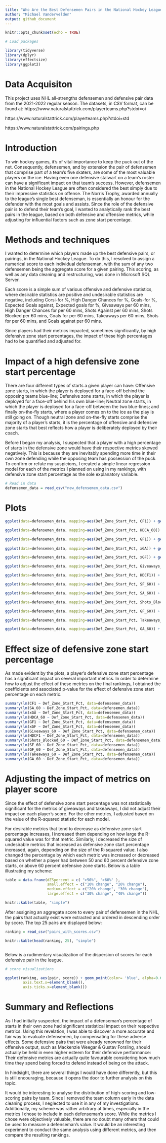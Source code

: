 ```yaml
---
title: "Who Are the Best Defensemen Pairs in the National Hockey League?"
author: "Michael Vandervelden"
output: github_document
---
```


```r
knitr::opts_chunk$set(echo = TRUE)
```




```r
# Load packages 

library(tidyverse)
library(dplyr)
library(effectsize)
library(ggplot2)
```

# Data Acquisiton 

This project uses NHL all-strengths defensemen and defensive pair data from the 2021-2022 regular season. The datasets, in CSV format, can be found at:
https://www.naturalstattrick.com/playerteams.php?stdoi=oi

https://www.naturalstattrick.com/playerteams.php?stdoi=std

https://www.naturalstattrick.com/pairings.php


# Introduction

To win hockey games, it's of vital importance to keep the puck out of the net. Consequently, defensemen, and by extension the pair of defensemen that comprise part of a team's five skaters,
are some of the most valuable players on the ice. Having even one defensive stalwart on a team's
roster can have a significant impact on that team's success. However, defensemen in the National Hockey League are often considered the best simply due to their impressive statistics on offense. The Norris 
Trophy, awarded annually to the league's single best defenseman, is essentially an honour for the defender with the most goals and assists. Since the role of the defensive pair is to defend their team's goal, I wanted to analytically rank the best pairs in the league, based on both defensive
and offensive metrics, while adjusting for influential factors such as zone start percentage. 

# Methods and techniques

I wanted to determine which players made up the best defensive pairs, or pairings, in the National Hockey League. To do this, I resolved to assign a numerical score to each individual defenseman, with the sum of any two defensemen being the aggregate score for a given pairing. This scoring, as well as any data cleaning and restructuring, was done in Microsoft SQL Server. 

Each score is a simple sum of various offensive and defensive statistics, where desirable statistics are positive and undesirable statistics are negative, including Corsi-for %, High Danger Chances for %, Goals-for %, Expected Goals against, Expected goals for %, Giveaways per 60 mins, High Danger Chances for per 60 mins, Shots Against per 60 mins, Shots Blocked per 60 mins, Goals for per 60 mins, Takeaways per 60 mins, Shots for per 60 mins, and Goals against per 60 mins. 

Since players had their metrics impacted, sometimes significantly, by high defensive zone start percentages, the impact of these high percentages had to be quantified and adjusted for. 



# Impact of a high defensive zone start percentage

There are four different types of starts a given player can have: Offensive zone starts, in which the player is deployed for a face-off behind the opposing teams blue-line; Defensive zone starts, in which the player is deployed for a face-off behind his own blue-line; Neutral zone starts, in which the player is deployed for a face-off between the two blue-lines; and finally on-the-fly starts, where a player comes on to the ice as the play is still going on. Though neutral zone and on-the-fly starts comprise the majority of a player's starts, it is the percentage of offensive and defensive zone starts
that best reflects how a player is deliberately deployed by their coach. 

Before I began my analysis, I suspected that a player with a high percentage of starts in the defensive zone would have their respective metrics skewed negatively. This is because they are inevitably spending more time in their own zone defending while the opposing team has possession of the puck. To confirm or refute my suspicions, I created a simple linear regression model for each of the metrics I planned on using in my rankings, with defensive zone start percentage as the sole explanatory variable.




``` r

# Read in data
defensemen_data = read_csv("new_defensemen_data.csv")

```

# Plots

``` r

ggplot(data=defensemen_data, mapping=aes(Def_Zone_Start_Pct, CF1)) + geom_point(color='red', alpha=0.5) + geom_smooth(method='lm', se=FALSE, color='green') + labs(title="Corsi-for % vs. Defensive zone start %", x = "Defensive zone start %", y = "Corsi-for %")

ggplot(data=defensemen_data, mapping=aes(Def_Zone_Start_Pct, HDCA_60)) + geom_point(color='red', alpha=0.5) + geom_smooth(method='lm', se=FALSE, color='green') + labs(title="High-danger chances against per 60 mins. vs. Defensive zone start %", x = "Defensive zone start %", y = "High-danger chances against per 60 mins")

ggplot(data=defensemen_data, mapping=aes(Def_Zone_Start_Pct, GF1)) + geom_point(color='red', alpha=0.5) + geom_smooth(method='lm', se=FALSE, color='green') + labs(title="Goals-for % vs. Defensive zone start %", x = "Defensive zone start %", y = "Goals-for %")
 
ggplot(data=defensemen_data, mapping=aes(Def_Zone_Start_Pct, xGA)) + geom_point(color='red', alpha=0.5) + geom_smooth(method='lm', se=FALSE, color='green') + labs(title="Expected goals against vs. Defensive zone start %", x = "Defensive zone start %", y = "Expected goals against")

ggplot(data=defensemen_data, mapping=aes(Def_Zone_Start_Pct, xGF)) + geom_point(color='red', alpha=0.5) + geom_smooth(method='lm', se=FALSE, color='green') + labs(title="Expected goals for % vs. Defensive zone start %", x = "Defensive zone start %", y = "Expected goals for %")

ggplot(data=defensemen_data, mapping=aes(Def_Zone_Start_Pct, Giveaways_60)) + geom_point(color='red', alpha=0.5) + geom_smooth(method='lm', se=FALSE, color='green') + labs(title="Giveaways per 60 mins vs. Defensive zone start %", x = "Defensive zone start %", y = "Giveaways per 60 mins")

ggplot(data=defensemen_data, mapping=aes(Def_Zone_Start_Pct, HDCF1)) + geom_point(color='red', alpha=0.5) + geom_smooth(method='lm', se=FALSE, color='green') + labs(title="High-danger chances for % vs. Defensive zone start %", x = "Defensive zone start %", y = "High danger chances for %")

ggplot(data=defensemen_data, mapping=aes(Def_Zone_Start_Pct, SF_60)) + geom_point(color='red', alpha=0.5) + geom_smooth(method='lm', se=FALSE, color='green') + labs(title="Shots for per 60 mins vs. Defensive zone start %", x = "Defensive zone start %", y = "Shots for per 60 mins")

ggplot(data=defensemen_data, mapping=aes(Def_Zone_Start_Pct, SA_60)) + geom_point(color='red', alpha=0.5) + geom_smooth(method='lm', se=FALSE, color='green') + labs(title="Shots against per 60 mins vs. Defensive zone start %", x = "Defensive zone start %", y = "Shots against per 60 mins")

ggplot(data=defensemen_data, mapping=aes(Def_Zone_Start_Pct, Shots_Blocked_60)) + geom_point(color='red', alpha=0.5) + geom_smooth(method='lm', se=FALSE, color='green') + labs(title="Shots blocked per 60 mins vs. Defensive zone start %", x = "Defensive zone start %", y = "Shots against per 60 mins")

ggplot(data=defensemen_data, mapping=aes(Def_Zone_Start_Pct, GF_60)) + geom_point(color='red', alpha=0.5) + geom_smooth(method='lm', se=FALSE, color='green') + labs(title="Goals for per 60 mins vs. Defensive zone start %", x = "Defensive zone start %", y = "Goals for per 60 mins")

ggplot(data=defensemen_data, mapping=aes(Def_Zone_Start_Pct, Takeaways_60)) + geom_point(color='red', alpha=0.5) + geom_smooth(method='lm', se=FALSE, color='green') + labs(title="Takeaways per 60 mins vs. Defensive zone start %", x = "Defensive zone start %", y = "Takeaways per 60 mins")

ggplot(data=defensemen_data, mapping=aes(Def_Zone_Start_Pct, GA_60)) + geom_point(color='red', alpha=0.5) + geom_smooth(method='lm', se=FALSE, color='green') + labs(title="Goals against per 60 mins vs. Defensive zone start %", x = "Defensive zone start %", y = "Goals against per 60 mins")

```



# Effect size of defensive zone start percentage

As made evident by the plots, a player's defensive zone start percentage has a significant impact on several important metrics. In order to determine how to adjust the effect of these metrics on the final rankings, I obtained the 
coefficients and associated p-value for the effect of defensive zone start percentage on each metric. 

``` r

summary(lm(CF1 ~ Def_Zone_Start_Pct, data=defensemen_data))
summary(lm(SA_60 ~ Def_Zone_Start_Pct, data=defensemen_data))
summary(lm(xGA ~ Def_Zone_Start_Pct, data=defensemen_data))
summary(lm(HDCA_60 ~ Def_Zone_Start_Pct, data=defensemen_data))
summary(lm(GF1 ~ Def_Zone_Start_Pct, data=defensemen_data))
summary(lm(xGF ~ Def_Zone_Start_Pct, data=defensemen_data))
summary(lm(Giveaways_60 ~ Def_Zone_Start_Pct, data=defensemen_data))
summary(lm(HDCF1 ~ Def_Zone_Start_Pct, data=defensemen_data))
summary(lm(Shots_Blocked_60 ~ Def_Zone_Start_Pct, data=defensemen_data))
summary(lm(SF_60 ~ Def_Zone_Start_Pct, data=defensemen_data))
summary(lm(GF_60 ~ Def_Zone_Start_Pct, data=defensemen_data))
summary(lm(Takeaways_60 ~ Def_Zone_Start_Pct, data=defensemen_data))
summary(lm(GA_60 ~ Def_Zone_Start_Pct, data=defensemen_data))


```
# Adjusting the impact of metrics on player score

Since the effect of defensive zone start percentage was not statistically significant for the metrics of giveaways and takeaways, I did not adjust their impact on each player's score. For the other metrics, I adjusted based on the value of the R-squared statistic for each model. 

For desirable metrics that tend to decrease as defensive zone start percentage increases, I increased them depending on how large the R-squared value was for that metric. Similarly, I decreased the size of undesirable metrics that increased as defensive zone start percentage increased, again, depending on the size of the R-squared value. I also changed the percentage by which each metric was increased or decreased based on whether a player had between 50 and 60 percent defensive zone starts, or above 60 percent defensive zone starts. Below is a table illustrating my scheme:


``` r

table = data.frame(dZSpercent = c( ">50%", ">60%" ),
                   small.effect = c("10% change", "20% change"),
                   medium.effect = c("20% change", "30% change"),
                   large.effect = c("30% change", "40% change"))

knitr::kable(table, "simple")


```


After assigning an aggregate score to every pair of defensemen in the NHL, the pairs that actually exist were extracted and ordered in descending order by score. The top 25 pairs are displayed below:

``` r

ranking = read_csv("pairs_with_scores.csv")

knitr::kable(head(ranking, 25), "simple")



```


Below is a rudimentary visualization of the dispersion of scores for each defensive pair in the league. 


``` r

# score visualizations 

ggplot(ranking, aes(pair, score)) + geom_point(color= 'blue', alpha=0.6) + labs(title="Defensive pairs by score") + theme(axis.title.x=element_blank(),
        axis.text.x=element_blank(),
        axis.ticks.x=element_blank())

```


# Summary and Reflections

As I had initially suspected, the impact of a defenseman's percentage of starts in their own zone had significant statistical impact on their respective metrics. Using this revelation, I was able to discover a more accurate and fair way to evaluate defensemen, by compensating for these adverse effects. Some defensive pairs that were already renowned for their offensive output, such as Mackenzie Weegar & Gustav Forsling, should actually be held in even higher esteem for their defensive performance: Their defensive metrics are actually quite favourable considering how much time they spend being forced to defend instead of being on the attack. 

In hindsight, there are several things I would have done differently, but this is still encouraging, because it opens the door to further analysis on this topic. 

It would be interesting to analyse the distribution of high-scoring and low-scoring pairs by team. Since I removed the team column early in the data cleaning process, I neglected to use it in any of my investigations. Additionally, my scheme was rather arbitrary at times, especially in the metrics I chose to include in each defenseman's score. While the metrics I chose were objectively valuable, there are no doubt many others that could be used to measure a defenseman's value. It would be an interesting experiment to conduct the same analysis using different metrics, and then compare the resulting rankings. 